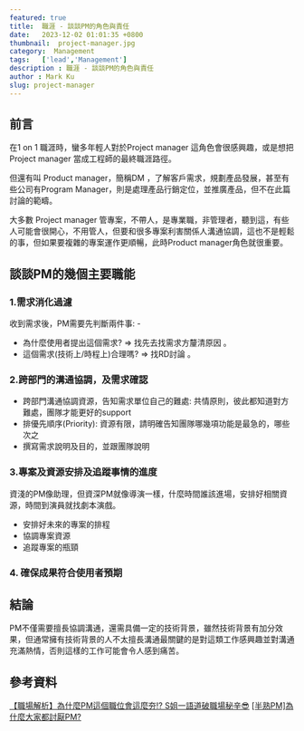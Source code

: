 ```yaml
---
featured: true
title:  職涯 - 談談PM的角色與責任
date:   2023-12-02 01:01:35 +0800
thumbnail:  project-manager.jpg
category:  Management
tags:   ['lead','Management']
description : 職涯 - 談談PM的角色與責任
author : Mark Ku
slug: project-manager
---
```


## 前言

在1 on 1 職涯時，蠻多年輕人對於Project manager 這角色會很感興趣，或是想把 Project manager 當成工程師的最終職涯路徑。  

但還有叫 Product manager，簡稱DM ，了解客戶需求，規劃產品發展，甚至有些公司有Program Manager，則是處理產品行銷定位，並推廣產品，但不在此篇討論的範疇。  

大多數 Project manager 管專案，不帶人，是專業職，非管理者，聽到這，有些人可能會很開心，不用管人，但要和很多專案利害關係人溝通協調，這也不是輕鬆的事，但如果要複雜的專案運作更順暢，此時Product manager角色就很重要。  

## 談談PM的幾個主要職能
### 1.需求消化過濾
收到需求後，PM需要先判斷兩件事: - 
- 為什麼使用者提出這個需求? => 找先去找需求方釐清原因 。
- 這個需求(技術上/時程上)合理嗎? => 找RD討論 。

### 2.跨部門的溝通協調，及需求確認
- 跨部門溝通協調資源，告知需求單位自己的難處: 共情原則，彼此都知道對方難處，團隊才能更好的support 
- 排優先順序(Priority): 資源有限，請明確告知團隊哪幾項功能是最急的，哪些次之
- 撰寫需求說明及目的，並跟團隊說明

### 3.專案及資源安排及追蹤事情的進度
資淺的PM像助理，但資深PM就像導演一樣，什麼時間誰該進場，安排好相關資源，時間到演員就找劇本演戲。
- 安排好未來的專案的排程
- 協調專案資源
- 追蹤專案的瓶頸

### 4. 確保成果符合使用者預期

## 結論
PM不僅需要擅長協調溝通，還需具備一定的技術背景，雖然技術背景有加分效果，但通常擁有技術背景的人不太擅長溝通最關鍵的是對這類工作感興趣並對溝通充滿熱情，否則這樣的工作可能會令人感到痛苦。

## 參考資料
[【職場解析】為什麼PM這個職位會這麼夯⁉️ S姐一語道破職場秘辛😎](https://www.dcard.tw/f/job/p/239892893)
[[半熟PM]為什麼大家都討厭PM?](https://www.dcard.tw/f/job/p/239892893)
